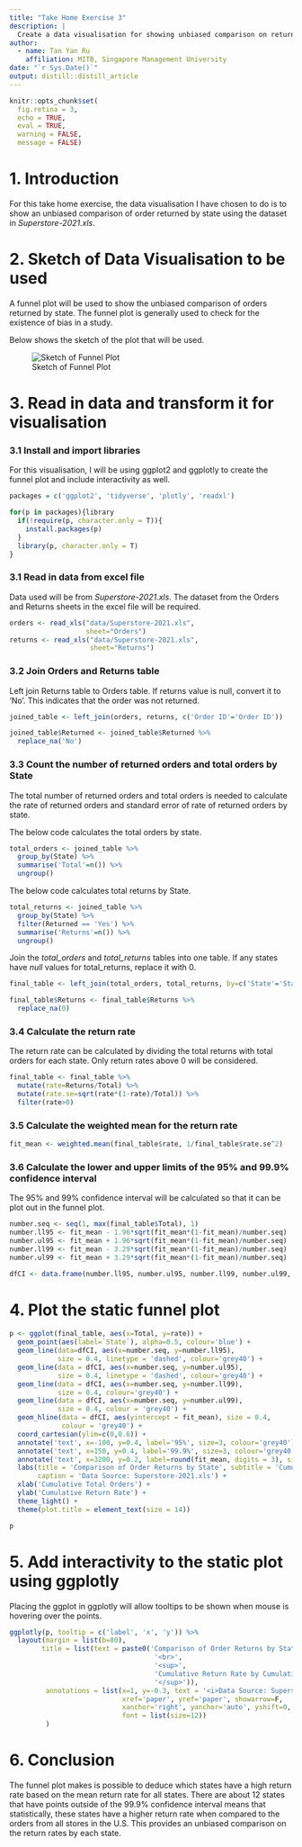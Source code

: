 ```yaml
---
title: "Take Home Exercise 3"
description: |
  Create a data visualisation for showing unbiased comparison on return orders by State
author:
  - name: Tan Yan Ru
    affiliation: MITB, Singapore Management University
date: "`r Sys.Date()`"
output: distill::distill_article
---
```


```r
knitr::opts_chunk$set(  
  fig.retina = 3,
  echo = TRUE,
  eval = TRUE,
  warning = FALSE,
  message = FALSE)
```

# 1. Introduction

For this take home exercise, the data visualisation I have chosen to do is to show an unbiased comparison of order returned by state using the dataset in *Superstore-2021.xls*.

# 2. Sketch of Data Visualisation to be used

A funnel plot will be used to show the unbiased comparison of orders returned by state. The funnel plot is generally used to check for the existence of bias in a study.

Below shows the sketch of the plot that will be used.

![Sketch of Funnel Plot](images/funnel_plot_sketch.jpg)

# 3. Read in data and transform it for visualisation

### 3.1 Install and import libraries

For this visualisation, I will be using ggplot2 and ggplotly to create the funnel plot and include interactivity as well.

```r
packages = c('ggplot2', 'tidyverse', 'plotly', 'readxl')

for(p in packages){library
  if(!require(p, character.only = T)){
    install.packages(p)
  }
  library(p, character.only = T)
}
```

### 3.1 Read in data from excel file

Data used will be from *Superstore-2021.xls*. The dataset from the Orders and Returns sheets in the excel file will be required. 

```r
orders <- read_xls("data/Superstore-2021.xls",
                   sheet="Orders")
returns <- read_xls("data/Superstore-2021.xls",
                    sheet="Returns")
```

### 3.2 Join Orders and Returns table

Left join Returns table to Orders table. If returns value is null, convert it to 'No'. This indicates that the order was not returned.

```r

joined_table <- left_join(orders, returns, c('Order ID'='Order ID'))

joined_table$Returned <- joined_table$Returned %>%
  replace_na('No')

```

### 3.3 Count the number of returned orders and total orders by State

The total number of returned orders and total orders is needed to calculate the rate of returned orders and standard error of rate of returned orders by state. 

The below code calculates the total orders by state.

```r

total_orders <- joined_table %>%
  group_by(State) %>%
  summarise('Total'=n()) %>%
  ungroup()

```

The below code calculates total returns by State.

```r
total_returns <- joined_table %>%
  group_by(State) %>%
  filter(Returned == 'Yes') %>%
  summarise('Returns'=n()) %>%
  ungroup()

```

Join the *total_orders* and *total_returns* tables into one table. If any states have *null* values for total_returns, replace it with 0.

```r
final_table <- left_join(total_orders, total_returns, by=c('State'='State'))

final_table$Returns <- final_table$Returns %>%
  replace_na(0)

```

### 3.4 Calculate the return rate

The return rate can be calculated by dividing the total returns with total orders for each state. Only return rates above 0 will be considered.

```r
final_table <- final_table %>%
  mutate(rate=Returns/Total) %>%
  mutate(rate.se=sqrt(rate*(1-rate)/Total)) %>%
  filter(rate>0)
```

### 3.5 Calculate the weighted mean for the return rate

```r
fit_mean <- weighted.mean(final_table$rate, 1/final_table$rate.se^2)
```

### 3.6 Calculate the lower and upper limits of the 95% and 99.9% confidence interval

The 95% and 99% confidence interval will be calculated so that it can be plot out in the funnel plot.

```r
number.seq <- seq(1, max(final_table$Total), 1)
number.ll95 <- fit_mean - 1.96*sqrt(fit_mean*(1-fit_mean)/number.seq)
number.ul95 <- fit_mean + 1.96*sqrt(fit_mean*(1-fit_mean)/number.seq)
number.ll99 <- fit_mean - 3.29*sqrt(fit_mean*(1-fit_mean)/number.seq)
number.ul99 <- fit_mean + 3.29*sqrt(fit_mean*(1-fit_mean)/number.seq)

dfCI <- data.frame(number.ll95, number.ul95, number.ll99, number.ul99, number.seq, fit_mean)
```

# 4. Plot the static funnel plot

```r
p <- ggplot(final_table, aes(x=Total, y=rate)) +
  geom_point(aes(label=`State`), alpha=0.5, colour='blue') +
  geom_line(data=dfCI, aes(x=number.seq, y=number.ll95),
            size = 0.4, linetype = 'dashed', colour='grey40') + 
  geom_line(data = dfCI, aes(x=number.seq, y=number.ul95),
            size = 0.4, linetype = 'dashed', colour='grey40') +
  geom_line(data = dfCI, aes(x=number.seq, y=number.ll99),
            size = 0.4, colour='grey40') +
  geom_line(data = dfCI, aes(x=number.seq, y=number.ul99),
            size = 0.4, colour = 'grey40') +
  geom_hline(data = dfCI, aes(yintercept = fit_mean), size = 0.4,
             colour = 'grey40') + 
  coord_cartesian(ylim=c(0,0.6)) + 
  annotate('text', x=-100, y=0.4, label='95%', size=3, colour='grey40') +
  annotate('text', x=150, y=0.4, label='99.9%', size=3, colour='grey40') +
  annotate('text', x=3200, y=0.2, label=round(fit_mean, digits = 3), size=3, colour='grey40') +
  labs(title = 'Comparison of Order Returns by State', subtitle = 'Cumulative Return Rate by Cumulative Total Orders Number by State',
       caption = 'Data Source: Superstore-2021.xls') +
  xlab('Cumulative Total Orders') +
  ylab('Cumulative Return Rate') +
  theme_light() +
  theme(plot.title = element_text(size = 14))

p

```

# 5. Add interactivity to the static plot using ggplotly

Placing the ggplot in ggplotly will allow tooltips to be shown when mouse is hovering over the points.

```r
ggplotly(p, tooltip = c('label', 'x', 'y')) %>%
  layout(margin = list(b=80),
        title = list(text = paste0('Comparison of Order Returns by State',
                                    '<br>',
                                    '<sup>',
                                    'Cumulative Return Rate by Cumulative Total Orders Number by State',
                                    '</sup>')),
         annotations = list(x=1, y=-0.3, text = '<i>Data Source: Superstore-2021.xls</i>',
                            xref='paper', yref='paper', showarrow=F,
                            xanchor='right', yanchor='auto', yshift=0, xshift=0,
                            font = list(size=12))
         )
```

# 6. Conclusion

The funnel plot makes is possible to deduce which states have a high return rate based on the mean return rate for all states. There are about 12 states that have points outside of the 99.9% confidence interval means that statistically, these states have a higher return rate when compared to the orders from all stores in the U.S. This provides an unbiased comparison on the return rates by each state.
